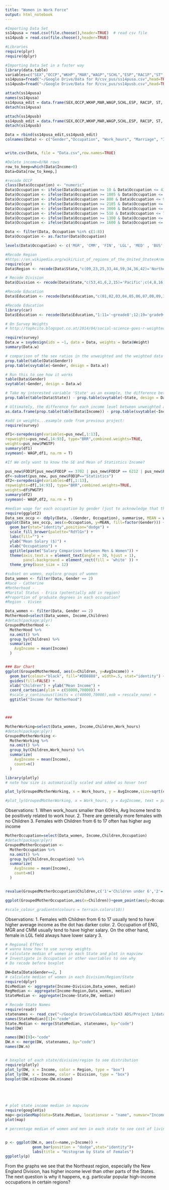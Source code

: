 ```yaml
---
title: "Women in Work Force"
output: html_notebook
---
```


```r
#Importing Data Set
ss14pusa = read.csv(file.choose(),header=TRUE)  # read csv file
ss14pusb = read.csv(file.choose(),header=TRUE)

#Libraries
require(plyr)
require(dplyr)
```

```r
#Importing Data Set in a faster way
library(data.table)
variables=c("SEX","OCCP","WKHP","MAR","WAGP","SCHL","ESP","RAC1P","ST","PAOC","PWGTP")
ss14pusa=fread("~/Google Drive/Data for R/csv_pus/ss14pusa.csv",head=TRUE,select=variables)
ss14pusb=fread("~/Google Drive/Data for R/csv_pus/ss14pusb.csv",head=TRUE,select=variables)

```

```r
attach(ss14pusa)
names(ss14pusa)
ss14pusa_edit = data.frame(SEX,OCCP,WKHP,MAR,WAGP,SCHL,ESP, RAC1P, ST, PAOC, PWGTP)
detach(ss14pusa)

attach(ss14pusb)
ss14pusb_edit = data.frame(SEX,OCCP,WKHP,MAR,WAGP,SCHL,ESP, RAC1P, ST, PAOC, PWGTP)
detach(ss14pusb)

Data = rbind(ss14pusa_edit,ss14pusb_edit)
colnames(Data) <- c("Gender","Occupation", "Work_hours", "Marriage", "Income", "Education" ,"Parental_Occupation", "Race", "State", "Children", "Weight")


write.csv(Data, file = "Data.csv",row.names=TRUE)
```

```r
#Delete income=0/NA rows
row_to_keep=which(Data$Income>0)
Data=Data[row_to_keep,]
```

```r
#recode OCCP
class(Data$Occupation) <- "numeric"
Data$Occupation <- ifelse(Data$Occupation >= 10 & Data$Occupation <= 430, 1, Data$Occupation)
Data$Occupation <- ifelse(Data$Occupation >= 1005 & Data$Occupation <= 1240, 2, Data$Occupation)
Data$Occupation <- ifelse(Data$Occupation >= 800 & Data$Occupation <= 950, 3, Data$Occupation)
Data$Occupation <- ifelse(Data$Occupation >= 2105 & Data$Occupation <= 2160, 4, Data$Occupation)
Data$Occupation <- ifelse(Data$Occupation >= 3000 & Data$Occupation <= 3540, 5, Data$Occupation)
Data$Occupation <- ifelse(Data$Occupation >= 510 & Data$Occupation <= 740, 6, Data$Occupation)
Data$Occupation <- ifelse(Data$Occupation >= 1300 & Data$Occupation <= 1560, 7, Data$Occupation)
Data$Occupation <- ifelse(Data$Occupation >= 1600 & Data$Occupation <= 1965, 8, Data$Occupation)

Data <- filter(Data, Occupation %in% c(1:8))
Data$Occupation <- as.factor(Data$Occupation)

levels(Data$Occupation) <- c('MGR', 'CMM', 'FIN', 'LGL', 'MED' , 'BUS', 'ENG', 'SCI')
```

```r
#Recode Region
#https://en.wikipedia.org/wiki/List_of_regions_of_the_United_States#/media/File:Census_Regions_and_Division_of_the_United_States.svg
require(car)
Data$Region <- recode(Data$State,"c(09,23,25,33,44,59,34,36,42)='Northeast';c(17,18,26,38,55,19,20,27,29,31,38,46,39)='Midwest'; c(10,12,13,24,37,45,51,11,54,01,21,28,47,05,22,40,48)='South';c(04,08,16,30,32,35,49,50,02,06,15,41,53,56)='West';'72'='Puerto Rico'")
```
```r
# Recode Division
Data$Division <- recode(Data$State,"c(53,41,6,2,15)='Pacific';c(4,8,16,30,32,35,49,56)='Mountain'; c(19,20,27,29,31,38,46)='West North Central';c(17,18,26,39,55)='East North Central';c(5,22,40,48)='West South Central';c(1,21,28,47)='East South Central';c(34,36,42)='Middle Atlantic';c(10,11,12,13,24,37,45,51,54)='South Atlantic';c(9,23,25,33,44,50)='New England'")
```

```r
#Recode Education
Data$Education <- recode(Data$Education,"c(01,02,03,04,05,06,07,08,09,10,11)='~greade8';c(12,13,14,15,16,17,18,19)='grade9~college_nodegree';c(20,21)='associate/bachelor';c(22,23)='master/professional';c(24)='doctor')

```

```r
#Recode Education
library(car)
Data$Education <- recode(Data$Education,"1:11='~greade8';12:19='grade9~college_nodegree';20:21='associate/bachelor';22:23='master/professional';24='doctor'")
```

```r
# On Survey Weights
# http://tophcito.blogspot.co.at/2014/04/social-science-goes-r-weighted-survey.html We assign everyone that did make it into the sample a weight. So people that turn out too often in the sample receive a weight of less than 1. And those that we were not able to reach enough of are upweighted with a weight larger than 1. Respondents that belong to groups that have been sampled perfectly receive a weight of 1. This solution is called post-stratification, because it computes weights based on group (or stratum) characteristics, like the distribution of age or gender proportions.

require(survey)
Data.w = svydesign(ids = ~1, data = Data, weights = Data$Weight)
summary(Data.w)

# comparison of the sex ratios in the unweighted and the weighted data frames:
prop.table(table(Data$Gender))
prop.table(svytable(~Gender, design = Data.w))

# Run this to see how it works
table(Data$Gender)
svytable(~Gender, design = Data.w)

# Take my interested variable 'State' as an example, the difference between the unweighted and weighted ratio is really small
prop.table(table(Data$State)) - prop.table(svytable(~State, design = Data.w))

# Ultimately, the difference for each income level between unweighted and weighted is small too
as.data.frame(prop.table(table(Data$Income)) - prop.table(svytable(~Income, design = Data.w)))

```

```r
#add in weights...example code from previous project:
require(survey)

df1<-svrepdesign(variables=pus_new[,1:13], 
repweights=pus_new[,14:93], type="BRR",combined.weights=TRUE,
weights=pus_new$PWGTP)
summary(df1)
svymean(~ WAGP,df1, na.rm = T)

#If We only want to know the SE and Mean of Statistics Income?

pus_new$FOD1P[pus_new$FOD1P == 3702 | pus_new$FOD1P == 6212 | pus_new$FOD1P == 6202]<-"Statistics"
df<-subset(pus_new, pus_new$FOD1P=="Statistics")
df2<-svrepdesign(variables=df[,1:13], 
repweights=df[,14:93], type="BRR",combined.weights=TRUE,
weights=df$PWGTP)
summary(df2)
svymean(~ WAGP,df2, na.rm = T)
```

```r

#median wage for each occupation by gender (just to acknowledge that there *is* a gender gap)
require(ggplot2)
Data_sex_occp <- ddply(Data, .(Gender, Occupation), summarise, MEAN = weighted.mean(Income, Weight, na.rm = T))
ggplot(Data_sex_occp, aes(x=Occupation, y=MEAN, fill=factor(Gender))) + 
  geom_bar(stat="identity",position="dodge") + 
  scale_fill_brewer(palette="RdYlGn") +
  labs(fill="") + 
  ylab("Mean Salary ($)") + 
  xlab("Occupations") + 
  ggtitle(paste("Salary Comparison between Men & Women")) + 
  theme(axis.text.x = element_text(angle = 30, hjust = 1), 
        panel.background = element_rect(fill = 'white' )) + 
  theme_grey(base_size = 12)

```

```r
#subset on women, explore groups of women
Data_women <- filter(Data, Gender == 2)
#Race - Catherine
#Motherhood - 
#Marital Status - Erica (potentially add in region)
#Proportion of graduate degrees in each occupation?
#Region - Vivien

```

```r
Data_women <- filter(Data, Gender == 2)
MotherHood=select(Data_women, Income,Children)
#detach(package:plyr)
GroupedMotherHood <-
  MotherHood %>%
  na.omit() %>%
  group_by(Children) %>% 
  summarize(
    AvgIncome = mean(Income)
  ) 


### Bar Chart
ggplot(GroupedMotherHood, aes(x=Children, y=AvgIncome)) + 
  geom_bar(colour="black", fill="#DD8888", width=.5, stat="identity") + 
  guides(fill=FALSE) +
  xlab("Children") + ylab("Mean Income") +
  coord_cartesian(ylim = c(50000,70000)) +
  #scale_y_continuous(limits = c(40000,70000),oob = rescale_none) +
  ggtitle("Income for Motherhood")



### 
```

```r
MotherWorking=select(Data_women, Income,Children,Work_hours)
#detach(package:plyr)
GroupedMotherWorking <-
  MotherWorking %>%
  na.omit() %>%
  group_by(Children,Work_hours) %>% 
  summarize(
    AvgIncome = mean(Income),
    count=n()
  ) 

library(plotly)
# note how size is automatically scaled and added as hover text

plot_ly(GroupedMotherWorking, x = Work_hours, y = AvgIncome,size=sqrt(count), color = Children,text = paste("Count: ", count),opacity=1-Children*0.2,mode = "markers")

#plot_ly(GroupedMotherWorking, x = Work_hours, y = AvgIncome, text = paste("Count: ", #count),mode = "markers", opacity=1-Children*0.2,color = Children)
```
Observations:
1. When work_hours smaller than 60Hrs, Avg Income tend to be positively related to work hour.
2. There are generally more females with no Children
3. Females with Children from 6 to 17 often has higher avg income
```r
MotherOccupation=select(Data_women, Income,Children,Occupation)
#detach(package:plyr)
GroupedMotherOccupation <-
  MotherOccupation %>%
  na.omit() %>%
  group_by(Children,Occupation) %>% 
  summarize(
    AvgIncome = mean(Income),
    count=n()
  ) 


revalue(GroupedMotherOccupation$Children,c('1'='Children under 6','2'='Children from 6 to 17','3'='Children under 6 and above 6','4'='No Children'))

ggplot(GroupedMotherOccupation,aes(x=Children))+geom_point(aes(y=Occupation,size=count,colour=AvgIncome))+scale_colour_gradient(low="green",high="red")+scale_x_continuous(breaks=1:4, labels=c("Children under 6", "Children from 6 to 17", "Children under 6 and above 6", "No Children")) 

#scale_colour_gradientn(colours = terrain.colors(10))
```
Observations:
1. Females with Children from 6 to 17 usually tend to have higher average income as the dot has darker color.
2. Occupation of ENG, MGR and CMM usually tend to have higher salary. On the other hand, female in LGL field always have lower salary
3. 

```r
# Regional Effect
# wanna know how to use survey weights
# calculate median of women in each State and plot in mapview
# Investigate in Occupation or other vavriables to see why
# Do recode before boxplot

DW=Data[Data$Gender==2, ]
# calculate median of women in each Division/Region/State
require(dplyr)
DivMedian <- aggregate(Income~Division,Data_women, median)
RegMedian <- aggregate(Income~Region,Data_women, median)
StateMedian <- aggregate(Income~State,DW, median)

# Recode State Names
require(readr)
statenames <- read_csv("~/Google Drive/Columbia/5243 ADS/Project 1/data/statenames.csv")
names(StateMedian)[1]<-"code"
State.Median <- merge(StateMedian, statenames, by="code")
head(DW)

names(DW)[9]<-"code"
DW.n <- merge(DW, statenames, by="code")
names(DW.n)


# boxplot of each state/division/region to see distribution
require(plotly)
plot_ly(DW, x = Income, color = Region, type = "box")
plot_ly(DW, x = Income, color = Division, type = "box")
boxplot(DW.n$Income~DW.n$name) 





# plot state income median in mapview
require(googleVis)
map<-gvisGeoMap(data=State.Median, locationvar = "name", numvar="Income",options=list(region="US",dataMode="regions",width='800px',heigth='600px',gvis.editor = "Income Median of US States", colors="[0xEFEDF5, 0xA64D79]"))
plot(map)

# percentage median of women and men in each state to see cost of living


p <- ggplot(DW.n, aes(x=name,y=Income)) +
            geom_bar(position = "dodge",stat="identity")+
            labs(title = "Histogram by State of Females")
ggplotly(p)
```
From the graphs we see that the Northeast region, especially the New England Division, has higher income level than other parts of the States. The next question is why it happens, e.g. particular popular high-income occupations in certain regions?

```r

```


